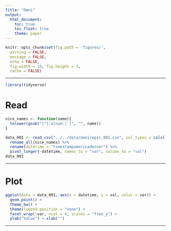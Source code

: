 ```yaml
---
title: "Omni"
output:
  html_document:
    toc: true
    toc_float: true
    theme: paper
---
```


```r
knitr::opts_chunk$set(fig.path = 'figures/',
  warning = FALSE,
  message = FALSE,
  echo = FALSE,
  fig.width = 10, fig.height = 3,
  cache = FALSE)
```

---

```r
library(tidyverse)
```

# Read

```r
nice_names <- function(name){
  tolower(gsub("[^[:alnum:] ]", "", name))
}
```

```r
data_001 <- read_csv("../../data/omni/epic_001.csv", col_types = cols()) %>%
  rename_all(nice_names) %>%
  rename(datetime = "timestampamericadenver") %>%
  pivot_longer(-datetime, names_to = "var", values_to = "val")
data_001
```

---

# Plot

```r
ggplot(data = data_001, aes(x = datetime, y = val, color = var)) +
  geom_point() +
  theme_bw() +
  theme(legend.position = "none") +
  facet_wrap(~var, ncol = 4, scales = "free_y") +
  ylab("Value") + xlab("")
```

---

